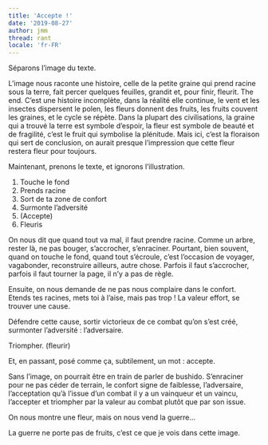 ```yaml
---
title: 'Accepte !'
date: '2019-08-27'
author: jmm
thread: rant
locale: 'fr-FR'
---
```


Séparons l’image du texte.

L’image nous raconte une histoire, celle de la petite graine qui prend racine sous la terre, fait percer quelques feuilles, grandit et, pour finir, fleurit. The end. C’est une histoire incomplète, dans la réalité elle continue, le vent et les insectes dispersent le polen, les fleurs donnent des fruits, les fruits couvent les graines, et le cycle se répète. Dans la plupart des civilisations, la graine qui a trouvé la terre est symbole d’espoir, la fleur est symbole de beauté et de fragilité, c’est le fruit qui symbolise la plénitude. Mais ici, c’est la floraison qui sert de conclusion, on aurait presque l’impression que cette fleur restera fleur pour toujours.

Maintenant, prenons le texte, et ignorons l’illustration.

  1. Touche le fond
  2. Prends racine
  3. Sort de ta zone de confort
  4. Surmonte l’adversité
  5. (Accepte)
  6. Fleuris

On nous dit que quand tout va mal, il faut prendre racine. Comme un arbre, rester là, ne pas bouger, s’accrocher, s’enraciner. Pourtant, bien souvent, quand on touche le fond, quand tout s’écroule, c’est l’occasion de voyager, vagabonder, reconstruire ailleurs, autre chose. Parfois il faut s’accrocher, parfois il faut tourner la page, il n’y a pas de règle.

Ensuite, on nous demande de ne pas nous complaire dans le confort. Etends tes racines, mets toi à l’aise, mais pas trop ! La valeur effort, se trouver une cause.

Défendre cette cause, sortir victorieux de ce combat qu’on s’est créé, surmonter l’adversité : l’adversaire.

Triompher. (fleurir)

Et, en passant, posé comme ça, subtilement, un mot : accepte.

Sans l’image, on pourrait être en train de parler de bushido. S’enraciner pour ne pas céder de terrain, le confort signe de faiblesse, l’adversaire, l’acceptation qu’à l’issue d’un combat il y a un vainqueur et un vaincu, l’accepter et triompher par la valeur au combat plutôt que par son issue.

On nous montre une fleur, mais on nous vend la guerre…

La guerre ne porte pas de fruits, c’est ce que je vois dans cette image.
